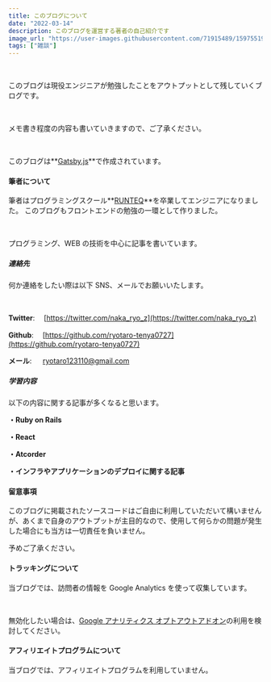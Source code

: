 ```yaml
---
title: このブログについて
date: "2022-03-14"
description: このブログを運営する著者の自己紹介です
image_url: "https://user-images.githubusercontent.com/71915489/159755199-629aa3c9-46ef-4dfc-803e-667c1ef16b69.jpg"
tags: ["雑談"]
---
```


<br />

このブログは現役エンジニアが勉強したことをアウトプットとして残していくブログです。

<br />

メモ書き程度の内容も書いていきますので、ご了承ください。

<br />

このブログは**[Gatsby.js](https://www.gatsbyjs.com/)**で作成されています。

#### 筆者について

筆者はプログラミングスクール**[RUNTEQ]("https://runteq.jp/")**を卒業してエンジニアになりました。
このブログもフロントエンドの勉強の一環として作りました。

<br />

プログラミング、WEB の技術を中心に記事を書いています。

##### 連絡先

何か連絡をしたい際は以下 SNS、メールでお願いいたします。

<br />

**Twitter**: 　[https://twitter.com/naka_ryo_z](https://twitter.com/naka_ryo_z)

**Github**: 　[https://github.com/ryotaro-tenya0727](https://github.com/ryotaro-tenya0727)

**メール**: 　 ryotaro123110@gmail.com

##### 学習内容

以下の内容に関する記事が多くなると思います。

**・Ruby on Rails**

**・React**

**・Atcorder**

**・インフラやアプリケーションのデプロイに関する記事**

#### 留意事項

このブログに掲載されたソースコードはご自由に利用していただいて構いませんが、あくまで自身のアウトプットが主目的なので、使用して何らかの問題が発生した場合にも当方は一切責任を負いません。

予めご了承ください。

#### トラッキングについて

当ブログでは、訪問者の情報を Google Analytics を使って収集しています。

<br />

無効化したい場合は、[Google アナリティクス オプトアウトアドオン](https://tools.google.com/dlpage/gaoptout)の利用を検討してください。

#### アフィリエイトプログラムについて

当ブログでは、アフィリエイトプログラムを利用していません。
